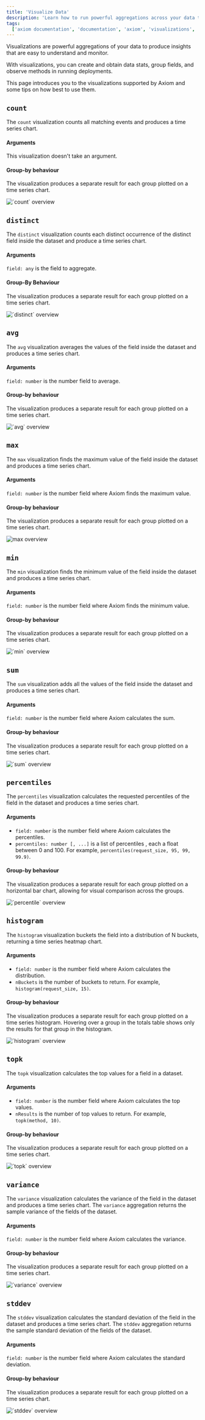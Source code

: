 ```yaml
---
title: 'Visualize Data'
description: 'Learn how to run powerful aggregations across your data to produce insights that are easy to understand and monitor.'
tags:
  ['axiom documentation', 'documentation', 'axiom', 'visualizations', 'aggregations', 'count', 'distinct', 'avg', 'max', 'min', 'sum', 'percentiles', 'histogram', 'topk', 'variance', 'stddev']
---
```


Visualizations are powerful aggregations of your data to produce insights that are easy to understand and monitor.

With visualizations, you can create and obtain data stats, group fields, and observe methods in running deployments.

This page introduces you to the visualizations supported by Axiom and some tips on how best to use them.

## `count`

The `count` visualization counts all matching events and produces a time series chart.

#### Arguments

This visualization doesn't take an argument.

#### Group-by behaviour

The visualization produces a separate result for each group plotted on a time series chart.

<Frame caption="`count` overview">
  <img src="/doc-assets/shots/count.png" alt="`count` overview" />
</Frame>

## `distinct`

The `distinct` visualization counts each distinct occurrence of the distinct field inside the dataset and produce a time series chart.

#### Arguments

`field: any` is the field to aggregate.

#### Group-By Behaviour

The visualization produces a separate result for each group plotted on a time series chart.

<Frame caption="`distinct` overview">
  <img src="/doc-assets/shots/distinct.png" alt="`distinct` overview" />
</Frame>

## `avg`

The `avg` visualization averages the values of the field inside the dataset and produces a time series chart.

#### Arguments

`field: number` is the number field to average.

#### Group-by behaviour

The visualization produces a separate result for each group plotted on a time series chart.

<Frame caption="`avg` overview">
  <img src="/doc-assets/shots/average.png" alt="`avg` overview" />
</Frame>

## `max`

The `max` visualization finds the maximum value of the field inside the dataset and produces a time series chart.

#### Arguments

`field: number` is the number field where Axiom finds the maximum value.

#### Group-by behaviour

The visualization produces a separate result for each group plotted on a time series chart.

<Frame caption="max overview">
  <img src="/doc-assets/shots/max.png" alt="max overview" />
</Frame>

## `min`

The `min` visualization finds the minimum value of the field inside the dataset and produces a time series chart.

#### Arguments

`field: number` is the number field where Axiom finds the minimum value.

#### Group-by behaviour

The visualization produces a separate result for each group plotted on a time series chart.

<Frame caption="`min` overview">
  <img src="/doc-assets/shots/min.png" alt="`min` overview" />
</Frame>

## `sum`

The `sum` visualization adds all the values of the field inside the dataset and produces a time series chart.

#### Arguments

`field: number` is the number field where Axiom calculates the sum.

#### Group-by behaviour

The visualization produces a separate result for each group plotted on a time series chart.

<Frame caption="`sum` overview">
  <img src="/doc-assets/shots/sum.png" alt="`sum` overview" />
</Frame>

## `percentiles`

The `percentiles` visualization calculates the requested percentiles of the field in the dataset and produces a time series chart.

#### Arguments

- `field: number` is the number field where Axiom calculates the percentiles.
- `percentiles: number [, ...]` is a list of percentiles , each a float between 0 and 100. For example, `percentiles(request_size, 95, 99, 99.9)`.

#### Group-by behaviour

The visualization produces a separate result for each group plotted on a horizontal bar chart, allowing for visual comparison across the groups.

<Frame caption="`percentile` overview">
  <img src="/doc-assets/shots/percentile.png" alt="`percentile` overview" />
</Frame>

## `histogram`

The `histogram` visualization buckets the field into a distribution of N buckets, returning a time series heatmap chart.

#### Arguments

- `field: number` is the number field where Axiom calculates the distribution.
- `nBuckets` is the number of buckets to return. For example, `histogram(request_size, 15)`.

#### Group-by behaviour

The visualization produces a separate result for each group plotted on a time series histogram. Hovering over a group in the totals table shows only the results for that group in the histogram.

<Frame caption="`histogram` overview">
  <img src="/doc-assets/shots/histogram.png" alt="`histogram` overview" />
</Frame>

## `topk`

The `topk` visualization calculates the top values for a field in a dataset.

#### Arguments

- `field: number` is the number field where Axiom calculates the top values.
- `nResults` is the number of top values to return. For example, `topk(method, 10)`.

#### Group-by behaviour

The visualization produces a separate result for each group plotted on a time series chart.

<Frame caption="`topk` overview">
  <img src="/doc-assets/shots/topk.png" alt="`topk` overview" />
</Frame>

## `variance`

The `variance` visualization calculates the variance of the field in the dataset and produces a time series chart.
The `variance` aggregation returns the sample variance of the fields of the dataset.

#### Arguments

`field: number` is the number field where Axiom calculates the variance.

#### Group-by behaviour

The visualization produces a separate result for each group plotted on a time series chart.

<Frame caption="`variance` overview">
  <img src="/doc-assets/shots/variance.png" alt="`variance` overview" />
</Frame>

## `stddev`

The `stddev` visualization calculates the standard deviation of the field in the dataset and produces a time series chart.
The `stddev` aggregation returns the sample standard deviation of the fields of the dataset.

#### Arguments

`field: number` is the number field where Axiom calculates the standard deviation.

#### Group-by behaviour

The visualization produces a separate result for each group plotted on a time series chart.

<Frame caption="`stddev` overview">
  <img src="/doc-assets/shots/stdev.png" alt="`stddev` overview" />
</Frame>
